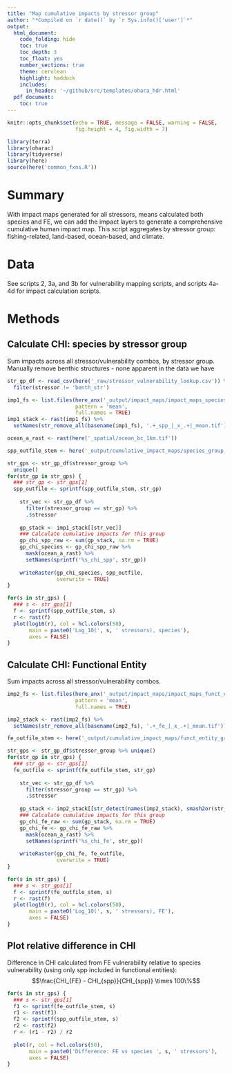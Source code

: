 ```yaml
---
title: "Map cumulative impacts by stressor group"
author: "*Compiled on `r date()` by `r Sys.info()['user']`*"
output: 
  html_document:
    code_folding: hide
    toc: true
    toc_depth: 3
    toc_float: yes
    number_sections: true
    theme: cerulean
    highlight: haddock
    includes: 
      in_header: '~/github/src/templates/ohara_hdr.html'
  pdf_document:
    toc: true
---
```


``` r

knitr::opts_chunk$set(echo = TRUE, message = FALSE, warning = FALSE,
                      fig.height = 4, fig.width = 7)

library(terra)
library(oharac)
library(tidyverse)
library(here)
source(here('common_fxns.R'))
```

# Summary

With impact maps generated for all stressors, means calculated both species and FE, we can add the impact layers to generate a comprehensive cumulative human impact map.  This script aggregates by stressor group: fishing-related, land-based, ocean-based, and climate.

# Data

See scripts 2, 3a, and 3b for vulnerability mapping scripts, and scripts 4a-4d for impact calculation scripts.

# Methods

## Calculate CHI: species by stressor group

Sum impacts across all stressor/vulnerability combos, by stressor group.  Manually remove benthic structures - none apparent in the data we have

```r
str_gp_df <- read_csv(here('_raw/stressor_vulnerability_lookup.csv')) %>%
  filter(stressor != 'benth_str')
```


```r
imp1_fs <- list.files(here_anx('_output/impact_maps/impact_maps_species'),
                      pattern = 'mean',
                      full.names = TRUE)
imp1_stack <- rast(imp1_fs) %>%
  setNames(str_remove_all(basename(imp1_fs), '.+_spp_|_x_.+|_mean.tif'))

ocean_a_rast <- rast(here('_spatial/ocean_bc_1km.tif'))

spp_outfile_stem <- here('_output/cumulative_impact_maps/species_group_chi_%s.tif')

str_gps <- str_gp_df$stressor_group %>% 
  unique()
for(str_gp in str_gps) {
  ### str_gp <- str_gps[1]
  spp_outfile <- sprintf(spp_outfile_stem, str_gp)
  
    str_vec <- str_gp_df %>% 
      filter(stressor_group == str_gp) %>% 
      .$stressor
    
    gp_stack <- imp1_stack[[str_vec]]
    ### Calculate cumulative impacts for this group
    gp_chi_spp_raw <- sum(gp_stack, na.rm = TRUE)
    gp_chi_species <- gp_chi_spp_raw %>%
      mask(ocean_a_rast) %>%
      setNames(sprintf('%s_chi_spp', str_gp))
    
    writeRaster(gp_chi_species, spp_outfile,
                overwrite = TRUE)
}

```


```r
for(s in str_gps) {
  ### s <- str_gps[1]
  f <- sprintf(spp_outfile_stem, s)
  r <- rast(f)
  plot(log10(r), col = hcl.colors(50), 
       main = paste0('Log_10(', s, ' stressors), species'),
       axes = FALSE)
}
```

## Calculate CHI: Functional Entity

Sum impacts across all stressor/vulnerability combos.

```r

imp2_fs <- list.files(here_anx('_output/impact_maps/impact_maps_funct_entity'), 
                      pattern = 'mean',
                      full.names = TRUE)

imp2_stack <- rast(imp2_fs) %>%
  setNames(str_remove_all(basename(imp2_fs), '.+_fe_|_x_.+|_mean.tif'))

fe_outfile_stem <- here('_output/cumulative_impact_maps/funct_entity_group_chi_%s.tif')

str_gps <- str_gp_df$stressor_group %>% unique()
for(str_gp in str_gps) {
  ### str_gp <- str_gps[1]
  fe_outfile <- sprintf(fe_outfile_stem, str_gp)
  
    str_vec <- str_gp_df %>% 
      filter(stressor_group == str_gp) %>% 
      .$stressor
    
    gp_stack <- imp2_stack[[str_detect(names(imp2_stack), smash2or(str_vec))]]
    ### Calculate cumulative impacts for this group
    gp_chi_fe_raw <- sum(gp_stack, na.rm = TRUE)
    gp_chi_fe <- gp_chi_fe_raw %>%
      mask(ocean_a_rast) %>%
      setNames(sprintf('%s_chi_fe', str_gp))
    
    writeRaster(gp_chi_fe, fe_outfile,
                overwrite = TRUE)
}
```

```r
for(s in str_gps) {
  ### s <- str_gps[1]
  f <- sprintf(fe_outfile_stem, s)
  r <- rast(f)
  plot(log10(r), col = hcl.colors(50), 
       main = paste0('Log_10(', s, ' stressors), FE'),
       axes = FALSE)
}
```

## Plot relative difference in CHI

Difference in CHI calculated from FE vulnerability relative to species vulnerability (using only spp included in functional entities):
$$\frac{CHI_{FE} - CHI_{spp}}{CHI_{spp}} \times 100\%$$

```r

for(s in str_gps) {
  ### s <- str_gps[1]
  f1 <- sprintf(fe_outfile_stem, s)
  r1 <- rast(f1)
  f2 <- sprintf(spp_outfile_stem, s)
  r2 <- rast(f2)
  r <- (r1 - r2) / r2
  
  plot(r, col = hcl.colors(50), 
       main = paste0('Difference: FE vs species ', s, ' stressors'),
       axes = FALSE)
}
```

